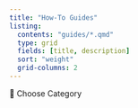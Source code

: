 ---
title: "How-To Guides"
listing:
  contents: "guides/*.qmd"
  type: grid
  fields: [title, description]
  sort: "weight"
  grid-columns: 2
---

📁 Choose Category
